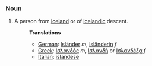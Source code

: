 ===Noun===
#A person from [[Iceland]] or of [[Icelandic]] descent.
#:'''Translations'''
#:*[[German]]: [[Isländer]] ''m'', [[Isländerin]] ''f''
#:*[[Greek]]: [[Ισλανδός]] ''m'', [[Ισλανδή]] or [[Ισλανδέζα]] ''f'' 
#:*[[Italian]]: [[islandese]]